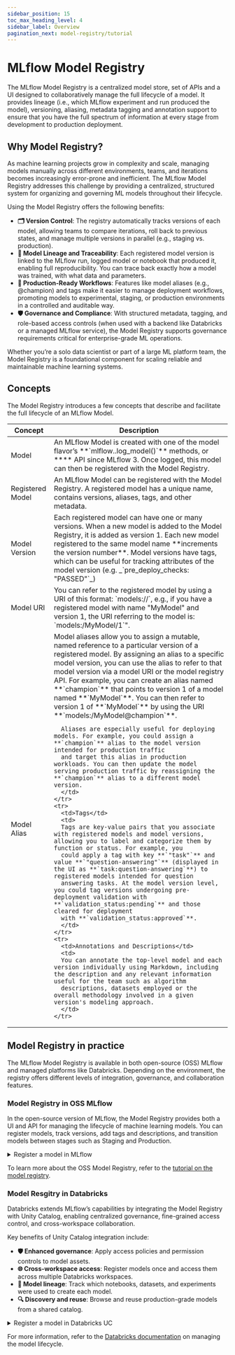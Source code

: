 ```yaml
---
sidebar_position: 15
toc_max_heading_level: 4
sidebar_label: Overview
pagination_next: model-registry/tutorial
---
```



# MLflow Model Registry

The MLflow Model Registry is a centralized model store, set of APIs and a UI designed to
collaboratively manage the full lifecycle of a model. It provides lineage (i.e., which
MLflow experiment and run produced the model), versioning, aliasing, metadata tagging and
annotation support to ensure that you have the full spectrum of information at every stage from development to production deployment.

## Why Model Registry?

As machine learning projects grow in complexity and scale, managing models manually across different environments, teams, and iterations becomes increasingly error-prone and inefficient.
The MLflow Model Registry addresses this challenge by providing a centralized, structured system for organizing and governing ML models throughout their lifecycle.

Using the Model Registry offers the following benefits:

- **🗂️ Version Control**: The registry automatically tracks versions of each model, allowing teams to compare iterations, roll back to previous states, and manage multiple versions in parallel (e.g., staging vs. production).
- **🧬 Model Lineage and Traceability**: Each registered model version is linked to the MLflow run, logged model or notebook that produced it, enabling full reproducibility. You can trace back exactly how a model was trained, with what data and parameters.
- **🚀 Production-Ready Workflows**: Features like model aliases (e.g., @champion) and tags make it easier to manage deployment workflows, promoting models to experimental, staging, or production environments in a controlled and auditable way.
- **🛡️ Governance and Compliance**: With structured metadata, tagging, and role-based access controls (when used with a backend like Databricks or a managed MLflow service), the Model Registry supports governance requirements critical for enterprise-grade ML operations.

Whether you’re a solo data scientist or part of a large ML platform team, the Model Registry is a foundational component for scaling reliable and maintainable machine learning systems.

## Concepts

The Model Registry introduces a few concepts that describe and facilitate the full lifecycle of an MLflow Model.

<table>
  <thead>
    <tr>
      <th>Concept</th>
      <th>Description</th>
    </tr>
  </thead>
  <tbody>
    <tr>
      <td>Model</td>
      <td>
      An MLflow Model is created with one of the model flavor’s **`mlflow.<model_flavor>.log_model()`** methods, or **<APILink fn="mlflow.create_external_model"/>** API since MLflow 3.
      Once logged, this model can then be registered with the Model Registry.
      </td>
    </tr>
    <tr>
      <td>Registered Model</td>
      <td>
      An MLflow Model can be registered with the Model Registry. A registered model has a unique name, contains versions, aliases, tags, and other metadata.
      </td>
    </tr>
    <tr>
      <td>Model Version</td>
      <td>
      Each registered model can have one or many versions. When a new model is added to the Model Registry, it is added as version 1. Each new model registered to
      the same model name **increments the version number**. Model versions have tags, which can be useful for tracking attributes of the model version (e.g. _`pre_deploy_checks: "PASSED"`_)
      </td>
    </tr>
    <tr>
      <td>Model URI</td>
      <td>
      You can refer to the registered model by using a URI of this format: `models:/<model-name>/<model-version>`, e.g., if you have a registered model with name "MyModel" and version 1, the URI referring to the model is: `models:/MyModel/1`".
      </td>
    </tr>
    <tr>
      <td>Model Alias</td>
      <td>
      Model aliases allow you to assign a mutable, named reference to a particular version of a registered model. By assigning an alias to a specific model version,
      you can use the alias to refer to that model version via a model URI or the model registry API. For example, you can create an alias named **`champion`** that
      points to version 1 of a model named **`MyModel`**. You can then refer to version 1 of **`MyModel`** by using the URI **`models:/MyModel@champion`**.

      Aliases are especially useful for deploying models. For example, you could assign a **`champion`** alias to the model version intended for production traffic
      and target this alias in production workloads. You can then update the model serving production traffic by reassigning the **`champion`** alias to a different model version.
      </td>
    </tr>
    <tr>
      <td>Tags</td>
      <td>
      Tags are key-value pairs that you associate with registered models and model versions, allowing you to label and categorize them by function or status. For example, you
      could apply a tag with key **`"task"`** and value **`"question-answering"`** (displayed in the UI as **`task:question-answering`**) to registered models intended for question
      answering tasks. At the model version level, you could tag versions undergoing pre-deployment validation with **`validation_status:pending`** and those cleared for deployment
      with **`validation_status:approved`**.
      </td>
    </tr>
    <tr>
      <td>Annotations and Descriptions</td>
      <td>
      You can annotate the top-level model and each version individually using Markdown, including the description and any relevant information useful for the team such as algorithm
      descriptions, datasets employed or the overall methodology involved in a given version's modeling approach.
      </td>
    </tr>

  </tbody>
</table>

## Model Registry in practice

The MLflow Model Registry is available in both open-source (OSS) MLflow and managed platforms like Databricks. Depending on the environment, the registry offers different
levels of integration, governance, and collaboration features.

### Model Registry in OSS MLflow

In the open-source version of MLflow, the Model Registry provides both a UI and API for managing the lifecycle of machine learning models.
You can register models, track versions, add tags and descriptions, and transition models between stages such as Staging and Production.

<details>
  <summary>Register a model in MLflow</summary>

  <Tabs>
    <TabItem label="Python APIs" value="python-apis">
      #### Register a model with MLflow Python APIs

      MLflow provides several ways to register a model version
      ```
      # Option 1: specify `registered_model_name` parameter when logging a model
      mlflow.<flavor>.log_model(..., registered_model_name="<YOUR_MODEL_NAME>")

      # Option 2: register a logged model
      mlflow.register_model(model_uri="<YOUR_MODEL_URI>", name="<YOUR_MODEL_NAME>")
      ```

      After registering the model, you can load it back with the model name and version
      ```
      mlflow.<flavor>.load_model("models:/<YOUR_MODEL_NAME>/<YOUR_MODEL_VERSION>")
      ```

    </TabItem>
    <TabItem label="MLflow UI" value="mlflow-ui">
      #### Register a model on MLflow UI

      1. Open the details page for the MLflow Run containing the logged MLflow model you'd like to register. Select the model folder containing the intended MLflow model in the
        **Artifacts** section.

      ![](/images/oss_registry_1_register.png)

      2. Click the **Register Model** button, which will trigger a modal form to pop up.

      3. In the **Model** dropdown menu on the form, you can either select "Create New Model" (which creates a new registered model with your MLflow model as its initial version)
        or select an existing registered model (which registers your model under it as a new version). The screenshot below demonstrates registering the MLflow model to a new registered
        model named `"iris_model_testing"`.

      ![](/images/oss_registry_2_dialog.png)
    </TabItem>

  </Tabs>
</details>

To learn more about the OSS Model Registry, refer to the [tutorial on the model registry](./tutorial).

### Model Resgitry in Databricks

Databricks extends MLflow’s capabilities by integrating the Model Registry with Unity Catalog, enabling centralized governance, fine-grained access control, and cross-workspace collaboration.

Key benefits of Unity Catalog integration include:

- **🛡️ Enhanced governance**: Apply access policies and permission controls to model assets.
- **🌐 Cross-workspace access**: Register models once and access them across multiple Databricks workspaces.
- **🔗 Model lineage**: Track which notebooks, datasets, and experiments were used to create each model.
- **🔍 Discovery and reuse**: Browse and reuse production-grade models from a shared catalog.

<details>
  <summary>Register a model in Databricks UC</summary>

  <Tabs>
    <TabItem label="Python APIs" value="python-apis">
      #### Register a model to Databricks UC with MLflow Python APIs

      **Prerequisite**: Set tracking uri to Databricks
      ```python
      import mlflow

      mlflow.set_registry_uri("databricks-uc")
      ```

      Use MLflow APIs to register the model
      ```
      # Option 1: specify `registered_model_name` parameter when logging a model
      mlflow.<flavor>.log_model(..., registered_model_name="<YOUR_MODEL_NAME>")

      # Option 2: register a logged model
      mlflow.register_model(model_uri="<YOUR_MODEL_URI>", name="<YOUR_MODEL_NAME>")
      ```

      :::warning
      ML model versions in UC must have a [model signature](../model/signatures). If you want to set a signature on a model that's
      already logged or saved, the <APILink fn="mlflow.models.set_signature"/> API is available for this purpose.
      :::

      After registering the model, you can load it back with the model name and version
      ```
      mlflow.<flavor>.load_model("models:/<YOUR_MODEL_NAME>/<YOUR_MODEL_VERSION>")
      ```

    </TabItem>
    <TabItem label="Databricks UI" value="databricks-ui">
      #### Register a model on Databricks UI

      1. From the experiment run page or models page, click Register model in the upper-right corner of the UI.

      2. In the dialog, select Unity Catalog, and select a destination model from the drop down list.

      ![](/images/uc_register_model_1_dialog.png)

      3. Click Register.

      ![](/images/uc_register_model_2_button.png)

      Registering a model can take time. To monitor progress, navigate to the destination model in Unity Catalog and refresh periodically.
    </TabItem>

  </Tabs>
</details>

For more information, refer to the [Databricks documentation](https://docs.databricks.com/aws/en/machine-learning/manage-model-lifecycle) on managing the model lifecycle.

